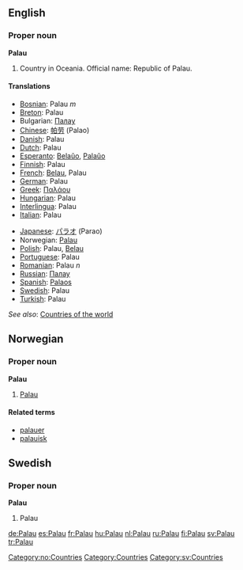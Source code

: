 ==English==

===Proper noun===
'''Palau'''
# Country in Oceania. Official name: Republic of Palau.

====Translations====
{{top}}
*[[Bosnian]]: Palau ''m''
*[[Breton]]: Palau
*Bulgarian: [[Палау]]
*[[Chinese]]: [[帕劳]] (Palao)
*[[Danish]]: Palau
*[[Dutch]]: Palau
*[[Esperanto]]: [[Belaŭo]], [[Palaŭo]]
*[[Finnish]]: Palau
*[[French]]: [[Belau]], Palau
*[[German]]: Palau
*[[Greek]]: [[Παλάου]]
*[[Hungarian]]: Palau
*[[Interlingua]]: Palau
*[[Italian]]: Palau
{{mid}}
*[[Japanese]]: [[パラオ]] (Parao)
*Norwegian: [[#Norwegian|Palau]]
*[[Polish]]: Palau, [[Belau]]
*[[Portuguese]]: Palau
*[[Romanian]]: Palau ''n''
*[[Russian]]: [[Палау]]
*[[Spanish]]: [[Palaos]]
*[[Swedish]]: Palau
*[[Turkish]]: Palau
{{bottom}}

''See also'': [[Countries of the world]]

==Norwegian==
===Proper noun===
[[Category:no:Countries]]
'''Palau'''
#[[#English|Palau]]
====Related terms====
*[[palauer]]
*[[palauisk]]

==Swedish==
===Proper noun===
'''Palau'''
#Palau

[[Category:Countries]]
[[Category:sv:Countries]]

[[de:Palau]]
[[es:Palau]]
[[fr:Palau]]
[[hu:Palau]]
[[nl:Palau]]
[[ru:Palau]]
[[fi:Palau]]
[[sv:Palau]]
[[tr:Palau]]